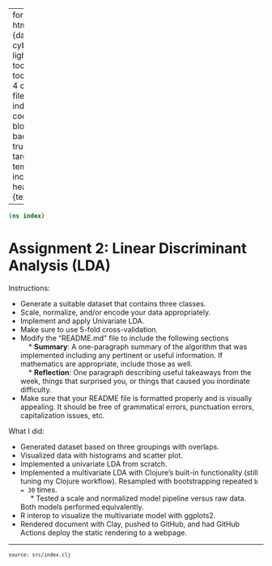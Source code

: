 
---
format:
  html:
    theme: {dark: cyborg, light: yeti}
    toc: true
    toc-depth: 4
    output-file: index.html
code-block-background: true
base-target-path: temp
include-in-header: {text: '<link rel = "icon" href = "data:," />'}

---
<style></style><style>.printedClojure .sourceCode {
  background-color: transparent;
  border-style: none;
}
</style>
<script src="index_files/md-default0.js" type="text/javascript"></script><script src="index_files/md-default1.js" type="text/javascript"></script>

::: {.sourceClojure}
```clojure
(ns index)
```
:::



# Assignment 2: Linear Discriminant Analysis (LDA)

Instructions:

* Generate a suitable dataset that contains three classes.
* Scale, normalize, and/or encode your data appropriately.
* Implement and apply Univariate LDA.
* Make sure to use 5-fold cross-validation.
* Modify the "README.md" file to include the following sections<br>
&nbsp;&nbsp;&nbsp;&nbsp;* **Summary**: A one-paragraph summary of the algorithm that was implemented including any pertinent or useful information. If mathematics are appropriate, include those as well.<br>
&nbsp;&nbsp;&nbsp;&nbsp;* **Reflection**: One paragraph describing useful takeaways from the week, things that surprised you, or things that caused you inordinate difficulty.
* Make sure that your README file is formatted properly and is visually appealing. It should be free of grammatical errors, punctuation errors, capitalization issues, etc.

What I did:

* Generated dataset based on three groupings with overlaps.
* Visualized data with histograms and scatter plot.
* Implemented a univariate LDA from scratch.
* Implemented a multivariate LDA with Clojure's built-in functionality (still tuning my Clojure workflow). Resampled with bootstrapping repeated `b = 30` times.<br>
&nbsp;&nbsp;&nbsp;&nbsp; * Tested a scale and normalized model pipeline versus raw data. Both models performed equivalently.
* R interop to visualize the multivariate model with ggplots2.
* Rendered document with Clay, pushed to GitHub, and had GitHub Actions deploy the static rendering to a webpage.

<div style="background-color:grey;height:2px;width:100%;"></div>

<div><pre><small><small>source: src/index.clj</small></small></pre></div>